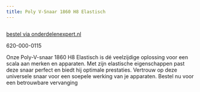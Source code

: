 ```yaml
---
title: Poly V-Snaar 1860 H8 Elastisch
---
```



<Image src={imageProduct} width={imageProduct.width} alt="" />

[bestel via onderdelenexpert.nl](https://www.onderdelenexpert.nl/poly-v-snaar-1860-h8-elastisch-1860h8)

620-000-0115

Onze Poly-V-snaar 1860 H8 Elastisch is dé veelzijdige oplossing voor een scala aan merken en apparaten. Met zijn elastische eigenschappen past deze snaar perfect en biedt hij optimale prestaties. Vertrouw op deze universele snaar voor een soepele werking van je apparaten. Bestel nu voor een betrouwbare vervanging
